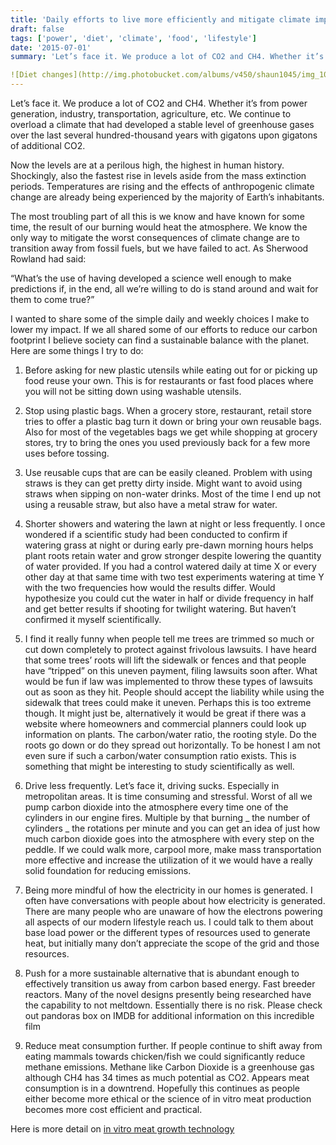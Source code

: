 ```yaml
---
title: 'Daily efforts to live more efficiently and mitigate climate impacts'
draft: false
tags: ['power', 'diet', 'climate', 'food', 'lifestyle']
date: '2015-07-01'
summary: 'Let’s face it. We produce a lot of CO2 and CH4. Whether it’s from power generation, industry, transportation, agriculture, etc. We continue to overload a climate that had developed a stable level of greenhouse gases over the last several hundred-thousand years with gigatons upon gigatons of additional greenhouse gases.'

![Diet changes](http://img.photobucket.com/albums/v450/shaun1045/img_1013_zpst22nsyf7.jpg)
---
```


Let’s face it. We produce a lot of CO2 and CH4. Whether it’s from power generation, industry, transportation, agriculture, etc. We continue to overload a climate that had developed a stable level of greenhouse gases over the last several hundred-thousand years with gigatons upon gigatons of additional CO2.

Now the levels are at a perilous high, the highest in human history. Shockingly, also the fastest rise in levels aside from the mass extinction periods. Temperatures are rising and the effects of anthropogenic climate change are already being experienced by the majority of Earth’s inhabitants.

The most troubling part of all this is we know and have known for some time, the result of our burning would heat the atmosphere. We know the only way to mitigate the worst consequences of climate change are to transition away from fossil fuels, but we have failed to act. As Sherwood Rowland had said:

“What’s the use of having developed a science well enough to make predictions if, in the end, all we’re willing to do is stand around and wait for them to come true?”

I wanted to share some of the simple daily and weekly choices I make to lower my impact. If we all shared some of our efforts to reduce our carbon footprint I believe society can find a sustainable balance with the planet. Here are some things I try to do:

1. Before asking for new plastic utensils while eating out for or picking up food reuse your own. This is for restaurants or fast food places where you will not be sitting down using washable utensils.

2. Stop using plastic bags. When a grocery store, restaurant, retail store tries to offer a plastic bag turn it down or bring your own reusable bags. Also for most of the vegetables bags we get while shopping at grocery stores, try to bring the ones you used previously back for a few more uses before tossing.

3. Use reusable cups that are can be easily cleaned. Problem with using straws is they can get pretty dirty inside. Might want to avoid using straws when sipping on non-water drinks. Most of the time I end up not using a reusable straw, but also have a metal straw for water.

4. Shorter showers and watering the lawn at night or less frequently. I once wondered if a scientific study had been conducted to confirm if watering grass at night or during early pre-dawn morning hours helps plant roots retain water and grow stronger despite lowering the quantity of water provided. If you had a control watered daily at time X or every other day at that same time with two test experiments watering at time Y with the two frequencies how would the results differ. Would hypothesize you could cut the water in half or divide frequency in half and get better results if shooting for twilight watering. But haven’t confirmed it myself scientifically.

5. I find it really funny when people tell me trees are trimmed so much or cut down completely to protect against frivolous lawsuits. I have heard that some trees’ roots will lift the sidewalk or fences and that people have “tripped” on this uneven payment, filing lawsuits soon after. What would be fun if law was implemented to throw these types of lawsuits out as soon as they hit. People should accept the liability while using the sidewalk that trees could make it uneven. Perhaps this is too extreme though. It might just be, alternatively it would be great if there was a website where homeowners and commercial planners could look up information on plants. The carbon/water ratio, the rooting style. Do the roots go down or do they spread out horizontally. To be honest I am not even sure if such a carbon/water consumption ratio exists. This is something that might be interesting to study scientifically as well.

6. Drive less frequently. Let’s face it, driving sucks. Especially in metropolitan areas. It is time consuming and stressful. Worst of all we pump carbon dioxide into the atmosphere every time one of the cylinders in our engine fires. Multiple by that burning _ the number of cylinders _ the rotations per minute and you can get an idea of just how much carbon dioxide goes into the atmosphere with every step on the peddle. If we could walk more, carpool more, make mass transportation more effective and increase the utilization of it we would have a really solid foundation for reducing emissions.

7. Being more mindful of how the electricity in our homes is generated. I often have conversations with people about how electricity is generated. There are many people who are unaware of how the electrons powering all aspects of our modern lifestyle reach us. I could talk to them about base load power or the different types of resources used to generate heat, but initially many don’t appreciate the scope of the grid and those resources.

8. Push for a more sustainable alternative that is abundant enough to effectively transition us away from carbon based energy. Fast breeder reactors. Many of the novel designs presently being researched have the capability to not meltdown. Essentially there is no risk. Please check out pandoras box on IMDB for additional information on this incredible film

9. Reduce meat consumption further. If people continue to shift away from eating mammals towards chicken/fish we could significantly reduce methane emissions. Methane like Carbon Dioxide is a greenhouse gas although CH4 has 34 times as much potential as CO2. Appears meat consumption is in a downtrend. Hopefully this continues as people either become more ethical or the science of in vitro meat production becomes more cost efficient and practical.

Here is more detail on [in vitro meat growth technology](http://www.usatoday.com/story/tech/2014/06/10/ozy-growing-meat-lab/10275955/)
